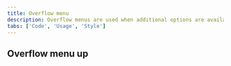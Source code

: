 ```yaml
---
title: Overflow menu
description: Overflow menus are used when additional options are available to the user and there is a space constraint.
tabs: ['Code', 'Usage', 'Style']
---
```


<ComponentCode
  name="Overflow menu"
  component="overflow-menu"
  variation="overflow-menu"
  hasReactVersion="overflowmenu--basic"
  hasVueVersion="overflowmenu--default"
  hasAngularVersion="?path=/story/overflow-menu--basic"
  codepen="PgNGop"></ComponentCode>

## Overflow menu up

<ComponentCode
  name="Overflow menu up"
  component="overflow-menu"
  variation="overflow-menu--up"
  hasReactVersion="overflowmenu--basic"
  hasVueVersion="overflowmenu--default&knob-up=true"
  codepen="ZZWpbV"></ComponentCode>

